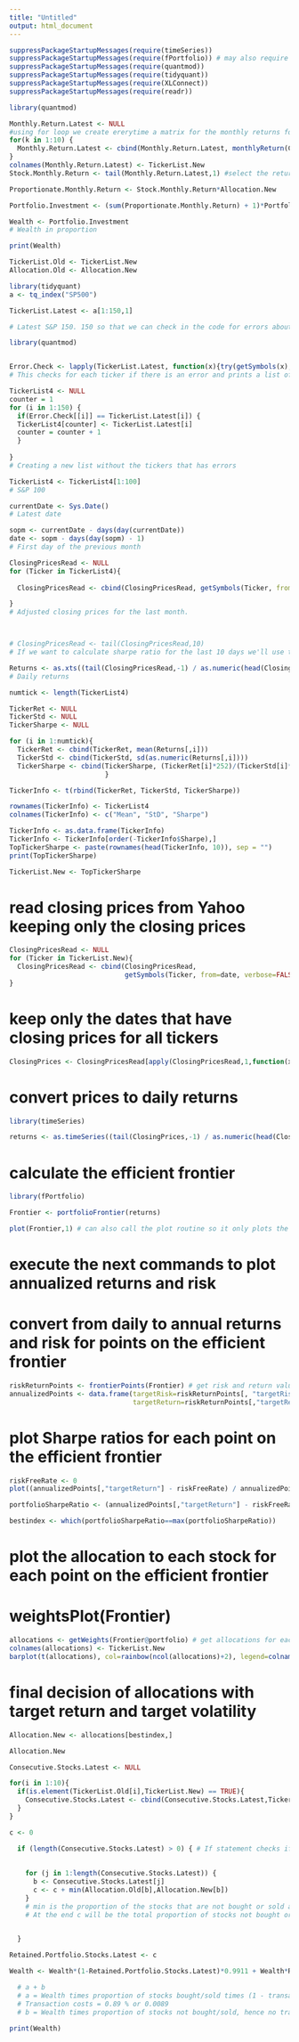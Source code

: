 ---
title: "Untitled"
output: html_document
---

```{r message=FALSE, warning=FALSE, include=FALSE}
suppressPackageStartupMessages(require(timeSeries))
suppressPackageStartupMessages(require(fPortfolio)) # may also require installing the package require(slam)
suppressPackageStartupMessages(require(quantmod))
suppressPackageStartupMessages(require(tidyquant))
suppressPackageStartupMessages(require(XLConnect))
suppressPackageStartupMessages(require(readr))
```

```{r}
library(quantmod)

Monthly.Return.Latest <- NULL
#using for loop we create ererytime a matrix for the monthly returns for every ticker in the 10 stocks we choose in every state of j were j is the state of every month anf then select the date of the last traidng day of the month which is the monhly return of that stock
for(k in 1:10) {
  Monthly.Return.Latest <- cbind(Monthly.Return.Latest, monthlyReturn(ClosingPricesRead[,k])) # creating a matrix with all the monthly returns for each ticker
}
colnames(Monthly.Return.Latest) <- TickerList.New
Stock.Monthly.Return <- tail(Monthly.Return.Latest,1) #select the return for the particular date we need

Proportionate.Monthly.Return <- Stock.Monthly.Return*Allocation.New

Portfolio.Investment <- (sum(Proportionate.Monthly.Return) + 1)*Portfolio.Investment

Wealth <- Portfolio.Investment
# Wealth in proportion

print(Wealth)
```

```{r}
TickerList.Old <- TickerList.New
Allocation.Old <- Allocation.New
```

```{r message=FALSE, warning=FALSE}
library(tidyquant)
a <- tq_index("SP500") 

TickerList.Latest <- a[1:150,1]

# Latest S&P 150. 150 so that we can check in the code for errors about tickers.
```

```{r message=FALSE, warning=FALSE}
library(quantmod)


Error.Check <- lapply(TickerList.Latest, function(x){try(getSymbols(x),silent=TRUE)})
# This checks for each ticker if there is an error and prints a list of 150 with the ticker or an error message.

TickerList4 <- NULL
counter = 1
for (i in 1:150) {
  if(Error.Check[[i]] == TickerList.Latest[i]) {
  TickerList4[counter] <- TickerList.Latest[i]
  counter = counter + 1
  }
  
}
# Creating a new list without the tickers that has errors

TickerList4 <- TickerList4[1:100]
# S&P 100
```

```{r}

currentDate <- Sys.Date()
# Latest date

sopm <- currentDate - days(day(currentDate))
date <- sopm - days(day(sopm) - 1)
# First day of the previous month

ClosingPricesRead <- NULL
for (Ticker in TickerList4){
  
  ClosingPricesRead <- cbind(ClosingPricesRead, getSymbols(Ticker, from=date, verbose=FALSE, auto.assign=FALSE)[,6])

}
# Adjusted closing prices for the last month.



# ClosingPricesRead <- tail(ClosingPricesRead,10)
# If we want to calculate sharpe ratio for the last 10 days we'll use the line above.

```

```{r}
Returns <- as.xts((tail(ClosingPricesRead,-1) / as.numeric(head(ClosingPricesRead,-1)))-1)
# Daily returns
```

```{r}
numtick <- length(TickerList4)

TickerRet <- NULL
TickerStd <- NULL 
TickerSharpe <- NULL

for (i in 1:numtick){
  TickerRet <- cbind(TickerRet, mean(Returns[,i]))
  TickerStd <- cbind(TickerStd, sd(as.numeric(Returns[,i])))
  TickerSharpe <- cbind(TickerSharpe, (TickerRet[i]*252)/(TickerStd[i]*sqrt(252)))
                        }
```

```{r}
TickerInfo <- t(rbind(TickerRet, TickerStd, TickerSharpe))

rownames(TickerInfo) <- TickerList4
colnames(TickerInfo) <- c("Mean", "StD", "Sharpe")
```

```{r}
TickerInfo <- as.data.frame(TickerInfo)
TickerInfo <- TickerInfo[order(-TickerInfo$Sharpe),]
TopTickerSharpe <- paste(rownames(head(TickerInfo, 10)), sep = "")
print(TopTickerSharpe)

```

```{r}
TickerList.New <- TopTickerSharpe
```
# read closing prices from Yahoo keeping only the closing prices
```{r}
ClosingPricesRead <- NULL
for (Ticker in TickerList.New){
  ClosingPricesRead <- cbind(ClosingPricesRead,
                             getSymbols(Ticker, from=date, verbose=FALSE, auto.assign=FALSE)[,6]) # [,6] = keep the adjusted prices
}
```
# keep only the dates that have closing prices for all tickers
```{r}
ClosingPrices <- ClosingPricesRead[apply(ClosingPricesRead,1,function(x) all(!is.na(x))),]
```
# convert prices to daily returns
```{r}
library(timeSeries)

returns <- as.timeSeries((tail(ClosingPrices,-1) / as.numeric(head(ClosingPrices,-1)))-1)
```
# calculate the efficient frontier
```{r}
library(fPortfolio)

Frontier <- portfolioFrontier(returns)
```

```{r}
plot(Frontier,1) # can also call the plot routine so it only plots the frontier: plot(Frontier,1)
```

# execute the next commands to plot annualized returns and risk
# convert from daily to annual returns and risk for points on the efficient frontier

```{r}
riskReturnPoints <- frontierPoints(Frontier) # get risk and return values for points on the efficient frontier
annualizedPoints <- data.frame(targetRisk=riskReturnPoints[, "targetRisk"] * sqrt(252),
                               targetReturn=riskReturnPoints[,"targetReturn"] * 252)
```
# plot Sharpe ratios for each point on the efficient frontier
```{r}
riskFreeRate <- 0
plot((annualizedPoints[,"targetReturn"] - riskFreeRate) / annualizedPoints[,"targetRisk"], xlab="point on efficient frontier", ylab="Sharpe ratio")
```

```{r}
portfolioSharpeRatio <- (annualizedPoints[,"targetReturn"] - riskFreeRate)/annualizedPoints[,"targetRisk"]

bestindex <- which(portfolioSharpeRatio==max(portfolioSharpeRatio))
```
# plot the allocation to each stock for each point on the efficient frontier
# weightsPlot(Frontier)
```{r}
allocations <- getWeights(Frontier@portfolio) # get allocations for each instrument for each point on the efficient frontier
colnames(allocations) <- TickerList.New
barplot(t(allocations), col=rainbow(ncol(allocations)+2), legend=colnames(allocations), names.arg = c(1:50))
```
# final decision of allocations with target return and target volatility
```{r}

Allocation.New <- allocations[bestindex,]

Allocation.New
```

```{r setup, include=FALSE}

Consecutive.Stocks.Latest <- NULL

for(i in 1:10){
  if(is.element(TickerList.Old[i],TickerList.New) == TRUE){
    Consecutive.Stocks.Latest <- cbind(Consecutive.Stocks.Latest,TickerList.Old[i])
  }
}

```

```{r}
c <- 0

  if (length(Consecutive.Stocks.Latest) > 0) { # If statement checks if there are retained stocks. length(...) is the number of stocks that are retained.
    
    
    for (j in 1:length(Consecutive.Stocks.Latest)) {
      b <- Consecutive.Stocks.Latest[j]
      c <- c + min(Allocation.Old[b],Allocation.New[b])
    }
    # min is the proportion of the stocks that are not bought or sold and hence transaction costs are not relevant for     that proportion of stocks.
    # At the end c will be the total proportion of stocks not bought or sold between the consecutive months.
  

  } 

Retained.Portfolio.Stocks.Latest <- c
```

```{r}

Wealth <- Wealth*(1-Retained.Portfolio.Stocks.Latest)*0.9911 + Wealth*Retained.Portfolio.Stocks.Latest

  # a + b
  # a = Wealth times proportion of stocks bought/sold times (1 - transaction costs).
  # Transaction costs = 0.89 % or 0.0089
  # b = Wealth times proportion of stocks not bought/sold, hence no transaction costs.

print(Wealth)
```